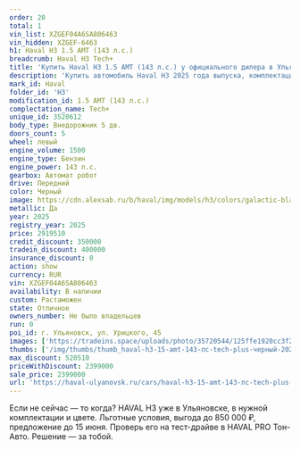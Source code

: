 ```yaml
---
order: 20
total: 1
vin_list: XZGEF04A6SA806463
vin_hidden: XZGEF-6463
h1: Haval H3 1.5 AMT (143 л.с.)
breadcrumb: Haval H3 Tech+
title: 'Купить Haval H3 1.5 AMT (143 л.с.) у официального дилера в Ульяновске'
description: 'Купить автомобиль Haval H3 2025 года выпуска, комплектация Tech+, цвет - Черный, двигатель - 1.5 AMT (143 л.с.) у официального дилера в г. Ульяновск. Стоимость данного автомобиля Haval H3 – 2399000'
mark_id: Haval
folder_id: 'H3'
modification_id: 1.5 AMT (143 л.с.)
complectation_name: Tech+
unique_id: 3520612
body_type: Внедорожник 5 дв.
doors_count: 5
wheel: левый
engine_volume: 1500
engine_type: Бензин
engine_power: 143 л.с.
gearbox: Автомат робот
drive: Передний
color: Черный
image: https://cdn.alexsab.ru/b/haval/img/models/h3/colors/galactic-black.webp
metallic: Да
year: 2025
registry_year: 2025
price: 2919510
credit_discount: 350000
tradein_discount: 400000
insurance_discount: 0
action: show
currency: RUR
vin: XZGEF04A6SA806463
availability: В наличии
custom: Растаможен
state: Отличное
owners_number: Не было владельцев
run: 0
poi_id: г. Ульяновск, ул. Урицкого, 45
images: ['https://tradeins.space/uploads/photo/35720544/125ffe1920cc3f2fbd3d3ca69255e066.JPG', 'https://tradeins.space/uploads/photo/35720545/a35f60774ab9004d3626f6cde29e79ed.JPG', 'https://tradeins.space/uploads/photo/35720546/f770cb5e411afb79794d892051a58cae.JPG', 'https://tradeins.space/uploads/photo/35720547/c767aa51f8b37c3aeba086983e3df35a.JPG', 'https://tradeins.space/uploads/photo/35720548/40cfa61bd535cfa820ede1a9df3a4c3e.JPG', 'https://tradeins.space/uploads/photo/35720549/cdbb54e4981ff6de4c864e057f1f0282.jpg', 'https://tradeins.space/uploads/photo/35720550/a443dc5b9b438c12347bc6f7d841e084.jpg', 'https://tradeins.space/uploads/photo/35720551/815703cb84cb9a5f6a4c44e0028aa18d.jpg', 'https://tradeins.space/uploads/photo/35720552/98ae51a4099203267eecc49909fb162e.jpg', 'https://tradeins.space/uploads/photo/35720553/ebf1e873c5f100d16405958d2422d870.jpg', 'https://tradeins.space/uploads/photo/35720554/4fa4b52ab6eb7cef4e060c9ce5b11d71.JPG', 'https://tradeins.space/uploads/photo/35720555/b630a73d61ed0debac56f897fc45b334.JPG', 'https://tradeins.space/uploads/photo/35720556/8a648dd42d7428294064d84842b7766c.JPG', 'https://tradeins.space/uploads/photo/35720557/6e9cba74f505d681328df649a46b7bd4.JPG']
thumbs: ['/img/thumbs/thumb_haval-h3-15-amt-143-лс-tech-plus-черный-2025_5e066_0.webp', '/img/thumbs/thumb_haval-h3-15-amt-143-лс-tech-plus-черный-2025_e79ed_1.webp', '/img/thumbs/thumb_haval-h3-15-amt-143-лс-tech-plus-черный-2025_58cae_2.webp', '/img/thumbs/thumb_haval-h3-15-amt-143-лс-tech-plus-черный-2025_df35a_3.webp', '/img/thumbs/thumb_haval-h3-15-amt-143-лс-tech-plus-черный-2025_a4c3e_4.webp']
max_discount: 520510
priceWithDiscount: 2399000
sale_price: 2399000
url: 'https://haval-ulyanovsk.ru/cars/haval-h3-15-amt-143-лс-tech-plus-черный-2025/'
---
```

<p>
 Если не сейчас — то когда? HAVAL H3 уже в Ульяновске, в нужной комплектации и цвете. Льготные условия, выгода до 850 000 ₽, предложение до 15 июня. Проверь его на тест-драйве в HAVAL PRO Тон-Авто. Решение — за тобой.
</p>
<p>
</p>
<p>
</p>
